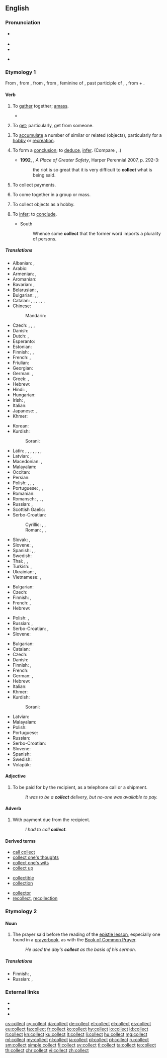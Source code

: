 ==English==

===Pronunciation===
* {{sense|verb, adjective, adverb}} {{IPA|/kəˈlɛkt/}}
* {{audio|en-us-collect.ogg|Audio (US)}}
* {{rhymes|ɛkt}}
* {{sense|noun}}
*: {{a|GenAm}} {{IPA|/ˈkɑlɪkt/|/ˈkɑlɛkt/}}
*: {{a|RP}} {{IPA|/ˈkɒlɪkt/}}

===Etymology 1===
From {{etyl|enm|en}} {{term|collecten|lang=enm}}, from {{etyl|fro|en}} {{term|lang=fro|collecter}}, from {{etyl|ML.|en}} {{term|lang=la|collectare||to collect money}}, from {{etyl|la|en}} {{term|lang=la|collecta||a collection of money, in {{etyl|LL.|en}} a meeting, assemblage, in {{etyl|ML.|en}} a tax, also an assembly for prayer, a prayer}}, feminine of {{term|collectus|lang=la}}, past participle of {{term|colligere|lang=la}}, {{term|conligere||to gather together, collect, consider, conclude, infer|lang=la}}, from {{term|com-||together|lang=la}} + {{term|legere||to gather|lang=la}}.

====Verb====
{{en-verb}}

# {{context|transitive|lang=en}} To [[gather]] together; [[amass]].
#*{{quote-magazine|year=2013|month=July-August|author={{w|Henry Petroski}}
|title=[http://www.americanscientist.org/issues/pub/2013/4/geothermal-energy Geothermal Energy]
|volume=101|issue=4|magazine={{w|American Scientist}}
|passage=Energy has seldom been found where we need it when we want it. Ancient nomads, wishing to ward off the evening chill and enjoy a meal around a campfire, had to '''collect''' wood and then spend time and effort coaxing the heat of friction out from between sticks to kindle a flame.}}
#: {{usex|lang=en|Suzanne '''collected''' all the papers she had laid out.}}
# {{context|transitive|lang=en}} To [[get]]; particularly, get from someone.
#: {{usex|lang=en|A bank '''collects''' a monthly payment on a client's new car loan.&nbsp;&nbsp; A mortgage company '''collects''' a monthly payment on a house.}}
# {{context|transitive|lang=en}} To [[accumulate]] a number of similar or related (objects), particularly for a [[hobby]] or [[recreation]].
#: {{usex|lang=en|John Henry '''collects''' stamps.}}
# {{context|transitive|now|_|rare|lang=en}} To form a [[conclusion]]; to [[deduce]], [[infer]]. (Compare {{term|gather}}, {{term|get}}.)
#* '''1992''', {{w|Hilary Mantel}}, ''A Place of Greater Safety'', Harper Perennial 2007, p. 292-3:
#*: the riot is so great that it is very difficult to '''collect''' what is being said.
# {{context|intransitive|often with ''on'' or ''against''|lang=en}} To collect payments.
#: {{usex|lang=en|He had a lot of trouble '''collecting''' on that bet he made.}}
# {{context|intransitive|lang=en}} To come together in a group or mass.
#: {{usex|lang=en|The rain '''collected''' in puddles.}}
# {{context|intransitive|lang=en}} To collect objects as a hobby.
#: {{usex|lang=en|I don't think he '''collects''' as much as hoards.}}
# {{context|transitive|lang=en}} To [[infer]]; to [[conclude]].
#* South
#*: Whence some '''collect''' that the former word imports a plurality of persons.

=====Translations=====
{{trans-top|to gather together}}
* Albanian: {{t-|sq|bashkohen}}, {{t-|sq|mbledh}}
* Arabic: {{t+|ar|جَمَعَ|tr=jámaʿa}}
* Armenian: {{t-|hy|միանալ|sc=Armn}}, {{t-|hy|հավաքել|sc=Armn}}
* Aromanian: {{t-|rup|culeg}}
* Bavarian: {{tø|bar|sammen}}, {{tø|bar|zamsuacha}}
* Belarusian: {{t-|be|збіраць|impf|tr=zbirácʹ|sc=Cyrl}}, {{t-|be|сабраць|pf|tr=sabrácʹ|sc=Cyrl}}
* Bulgarian: {{t+|bg|събирам|impf|tr=sǎbíram|sc=Cyrl}}, {{t-|bg|събера|pf|tr=sǎberá|sc=Cyrl}}, {{t+|bg|натрупвам}}
* Catalan: {{t+|ca|reunir}}, {{t+|ca|ajuntar}}, {{t+|ca|recollir}}, {{t+|ca|agrupar}}, {{t+|ca|aplegar}}, {{t+|ca|arreplegar}}, {{t+|ca|replegar}}
* Chinese:
*: Mandarin: {{t|cmn|收集|tr=shōují|sc=Hani}}
* Czech: {{t-|cs|sbírat|impf}}, {{t-|cs|sebrat|pf}}, {{t-|cs|shromažďovat|impf}}, {{t-|cs|shromáždit|pf}}
* Danish: {{t+|da|samle}}
* Dutch: {{t+|nl|verzamelen}}, {{t-|nl|opstapelen}}
* Esperanto: {{t-|eo|kolekti}}
* Estonian: {{t-|et|koguma}}
* Finnish: {{t+|fi|koota}}, {{t+|fi|kerätä}}, {{t+|fi|kasata}}
* French: {{t+|fr|rassembler}}, {{t+|fr|recueillir}}
* Friulian: {{tø|fur|racuei}}
* Georgian: {{t-|ka|შეკრება|sc=Geor}}
* German: {{t+|de|sammeln}}, {{t+|de|versammeln}}
* Greek: {{t-|el|προσχωρήσουν|tr=proschorísoun|sc=Grek}}, {{t-|el|συγκεντρώνουν|tr=synkentrónoun|sc=Grek}}
* Hebrew: {{t+|he|אסף|tr=asáf}}
* Hindi: {{t-|hi|शामिल होने|tr=śāmila hōnē|sc=Deva}}, {{t-|hi|इकट्ठा करना|tr=ikaṭṭhā karnā|sc=Deva}}
* Hungarian: {{t+|hu|gyűjt}}
* Irish: {{t-|ga|bailigh}}, {{t-|ga|cnuasaigh}}
* Italian: {{t+|it|raccogliere}}
* Japanese: {{t+|ja|集める|tr=あつめる, atsumeru|sc=Jpan}}, {{t+|ja|収集|tr=shūshū suru|alt=収集する}}
* Khmer: {{t+|km|ប្រមូល|tr=prɑmool|sc=Khmr}}
{{trans-mid}}
* Korean: {{t+|ko|수집|tr=sujip-hada|alt=수집하다|sc=Kore}}
* Kurdish:
*: Sorani: {{tø|ckb|کۆکردن|sc=ku-Arab}}
* Latin: {{t+|la|colligō}}, {{t-|la|condūcō}}, {{t+|la|cōnferō}}, {{t+|la|cōnficiō}}, {{t-|la|congerō}}, {{t-|la|congregō}}, {{t-|la|cōnstruō}}, {{t+|la|legō}}
* Latvian: {{t-|lv|vākt}}, {{t+|lv|lasīt}}
* Macedonian: {{t-|mk|собира|impf|tr=sóbira|sc=Cyrl}}, {{t-|mk|собере|pf|tr=sóbere|sc=Cyrl}}
* Malayalam: {{t-|ml|ശേഖരിയ്ക്കുക|tr=Sekharikkuka|sc=Mlym}}
* Occitan: {{t-|oc|reculhir}}
* Persian: {{t+|fa|جمع کردن|tr=jam’ kardan|sc=fa-Arab}}
* Polish: {{t+|pl|zbierać|impf}}, {{t+|pl|zebrać|pf}}, {{t+|pl|gromadzić|impf}}, {{t+|pl|zgromadzić|pf}}
* Portuguese: {{t+|pt|juntar}}, {{t+|pt|reunir}}, {{t+|pt|recolher}}
* Romanian: {{t+|ro|culege}}
* Romansch: {{t-|rm|cleger}}, {{t-|rm|anculir}}, {{t-|rm|cler}}, {{t-|rm|culeir}}
* Russian: {{t+|ru|собирать|impf|tr=sobirátʹ}}, {{t+|ru|собрать|pf|tr=sobrátʹ}}
* Scottish Gaelic: {{qualifier|livestock}} {{t-|gd|trus}}
* Serbo-Croatian:
*: Cyrillic: {{t-|sh|окупљати|impf}}, {{t-|sh|окупити|pf}}, {{t-|sh|прибрати|pf}}
*: Roman: {{t-|sh|okupljati|impf}}, {{t-|sh|okupiti|pf}}, {{t-|sh|pribrati|pf}}
* Slovak: {{t-|sk|zbierať|impf}}, {{t-|sk|zebrať|pf}}
* Slovene: {{t-|sl|zbirati|impf}}, {{t+|sl|zbrati|pf}}
* Spanish: {{t+|es|juntar}}, {{t+|es|recoger}}, {{t+|es|reunir}}
* Swedish: {{t+|sv|samla}}
* Thai: {{t+|th|เก็บ|tr=gèp}}, {{t-|th|สะสม|tr=sàsŏm}}, {{t+|th|รวบรวม|tr=rûap ruam}}
* Turkish: {{t+|tr|katılmak}}, {{t+|tr|toplamak}}
* Ukrainian: {{t+|uk|збирати|impf|tr=zbyráty|sc=Cyrl}}, {{t-|uk|зібрати|pf|tr=zibráty|sc=Cyrl}}
* Vietnamese: {{t+|vi|tham gia}}, {{t+|vi|tụ tập}}
{{trans-bottom}}

{{trans-top|to get from someone}}
* Bulgarian: {{t-|bg|инкасирам}}
* Czech: {{t-|cs|vybírat}}
* Finnish: {{t+|fi|periä}}, {{t+|fi|kerätä}}
* French: {{t+|fr|percevoir}}, {{t+|fr|récupérer}}
* Hebrew: {{t+|he|גבה|tr=gavá}}
{{trans-mid}}
* Polish: {{t+|pl|odbierać}}, {{t+|pl|ściągać}}
* Russian: {{t+|ru|взимать|impf|tr=vzimátʹ}}, {{t+|ru|инкассировать|impf|pf|tr=inkassírovatʹ}}
* Serbo-Croatian: {{t-|sh|sabrati}}, {{t-|sh|zbirati}}
* Slovene: {{t+|sl|pobrati}}
{{trans-bottom}}

{{trans-top|to accumulate items for a hobby}}
* Bulgarian: {{t+|bg|колекционирам}}
* Catalan: {{t+|ca|col·leccionar}}
* Czech: {{t-|cs|sbírat}}
* Danish: {{t+|da|samle}}
* Finnish: {{t-|fi|keräillä}}, {{t+|fi|kerätä}}
* French: {{t+|fr|collectionner}}
* German: {{t+|de|sammeln}}, {{t+|de|anhäufen}}
* Hebrew: {{t+|he|אסף|tr=asáf}}
* Italian: {{t+|it|raccogliere}}
* Khmer: {{t+|km|ប្រមូល|tr=prɑmool|sc=Khmr}}
* Kurdish:
*: Sorani: {{tø|ckb|کۆکردن|sc=ku-Arab}}
{{trans-mid}}
* Latvian: {{t-|lv|kolekcionēt}}
* Malayalam: {{t-|ml|ശേഖരിയ്ക്കുക|tr=Sekharikkuka|sc=Mlym}}
* Polish: {{t+|pl|kolekcjonować}}
* Portuguese: {{t+|pt|colecionar}}
* Russian: {{t+|ru|коллекционировать|impf|pf|tr=kollekcionírovatʹ}}
* Serbo-Croatian: {{t-|sh|sakupljati}}
* Slovene: {{t-|sl|zbirati}}
* Spanish: {{t-|es|coleccionar}}
* Swedish: {{t+|sv|samla}}
* Volapük: {{t+|vo|konletön}}
{{trans-bottom}}

====Adjective====
{{en-adj|-}}

# To be paid for by the recipient, as a telephone call or a shipment.
#: ''It was to be a '''collect''' delivery, but no-one was available to pay.''

====Adverb====
{{en-adv|-}}

# With payment due from the recipient.
#: ''I had to call '''collect'''.''

====Derived terms====
{{top3}}
* [[call collect]]
* [[collect one's thoughts]]
* [[collect one's wits]]
* [[collect up]]
{{rel-mid3}}
* [[collectible]]
* [[collection]]
{{rel-mid3}}
* [[collector]]
* [[recollect]], [[recollection]]
{{rel-bottom}}

===Etymology 2===
{{etyl|fr|en}} {{term|collecte|lang=fr}}

====Noun====
{{en-noun}}  {{qualifier|sometimes capitalized}}

# {{context|Christianity|lang=en}} The prayer said before the reading of the [[epistle lesson]], especially one found in a [[prayerbook]], as with the [[Book of Common Prayer]].
#: ''He used the day's '''collect''' as the basis of his sermon.''

=====Translations=====
{{trans-top|prayer said before reading of the epistle lesson}}
* Finnish: {{t-|fi|eturukous}}, {{t-|fi|kollehtarukous}}
* Russian: {{t-|ru|коллекта|f|tr=kollecta|sc=Cyrl}}, {{t-|ru|краткая молитва|f|tr=kratkaya molitva|sc=Cyrl}}
{{trans-mid}}
{{trans-bottom}}

===External links===
* {{R:Webster 1913}}
* {{R:Century 1911}}
* {{R:OneLook}}

[[cs:collect]]
[[cy:collect]]
[[da:collect]]
[[de:collect]]
[[et:collect]]
[[el:collect]]
[[es:collect]]
[[eu:collect]]
[[fa:collect]]
[[fr:collect]]
[[ko:collect]]
[[hy:collect]]
[[io:collect]]
[[id:collect]]
[[it:collect]]
[[kn:collect]]
[[ku:collect]]
[[lt:collect]]
[[li:collect]]
[[hu:collect]]
[[mg:collect]]
[[ml:collect]]
[[my:collect]]
[[nl:collect]]
[[ja:collect]]
[[pl:collect]]
[[pt:collect]]
[[ru:collect]]
[[sm:collect]]
[[simple:collect]]
[[fi:collect]]
[[sv:collect]]
[[tl:collect]]
[[ta:collect]]
[[te:collect]]
[[th:collect]]
[[chr:collect]]
[[vi:collect]]
[[zh:collect]]
